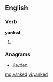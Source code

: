 ==English==

===Verb===
'''yanked'''

# {{past of|[[yank]]}}

===Anagrams===
* [[Kayden#English|Kayden]]

[[mg:yanked]]
[[vi:yanked]]